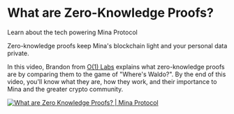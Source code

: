 
# What are Zero-Knowledge Proofs? 

Learn about the tech powering Mina Protocol

Zero-knowledge proofs keep Mina's blockchain light and your personal data private. 

In this video, Brandon from <a href="https://o1labs.org/">O(1) Labs</a> explains what zero-knowledge proofs are by comparing them to the game of "Where's Waldo?". By the end of this video, you'll know what they are, how they work, and their importance to Mina and the greater crypto community.

[![What are Zero Knowledge Proofs? | Mina Protocol](https://res.cloudinary.com/marcomontalbano/image/upload/v1660337712/video_to_markdown/images/youtube--GvwYJDzzI-g-c05b58ac6eb4c4700831b2b3070cd403.jpg)](https://www.youtube.com/watch?v=GvwYJDzzI-g "What are Zero Knowledge Proofs? | Mina Protocol")
